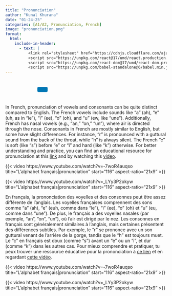 ```yaml
---
title: "Pronunciation"
author: "Kunal Khurana"
date: "01-24-25"
categories: [A1/A2, Pronunciation, French]
image: "pronunciation.png"
format:
  html:
    include-in-header:
      - text: |
          <link rel="stylesheet" href="https://cdnjs.cloudflare.com/ajax/libs/font-awesome/6.0.0/css/all.min.css">
          <script src="https://unpkg.com/react@17/umd/react.production.min.js"></script>
          <script src="https://unpkg.com/react-dom@17/umd/react-dom.production.min.js"></script>
          <script src="https://unpkg.com/babel-standalone@6/babel.min.js"></script>
---
```


::: {style="text-align: left; padding: 10px;"}
<a href="mailto:frenchwithkunal@gmail.com" target="_blank" style="margin: 0 10px; color: #000;"><i class="fas fa-envelope fa-lg"></i></a> <a href="https://www.instagram.com/frenchwithkunal" target="_blank" style="margin: 0 10px; color: #E1306C;"><i class="fab fa-instagram fa-lg"></i></a> <a href="https://frenchwithkunal.ca" target="_blank" style="margin: 0 10px; color: #0077b5;"><i class="fas fa-globe fa-lg"></i></a> <a href="https://whatsapp.com/channel/0029Vb57n2e7dmegpjYpyi3V" target="_blank" style="margin: 0 10px; color: #25D366;"><i class="fab fa-whatsapp fa-lg"></i></a> <button onclick="copyLink()" style="background-color: #0077b5; color: white; padding: 8px 16px; border: none; border-radius: 4px; cursor: pointer; margin-left: 10px;"> <i class="fas fa-copy"></i> </button> [Link copied!]{#copy-message style="margin-left: 10px; color: green; display: none;"}
:::





<div id="react-root"></div>
 <script type="text/babel">
 const ProfilePage = () => {
  const { useState, useEffect } = React;
  const [redirectCounter, setRedirectCounter] = useState(4);
  const [isRedirecting, setIsRedirecting] = useState(false);

  const isFrench = document.documentElement.lang === "fr";

  const translations = {
    noAccess: isFrench 
      ? "Vous n'avez pas accès à cette page. Si vous pensez que vous avez accès, veuillez <a href='https://frenchwithkunal.ca/login.html'>vous connecter</a>."
      : "You don't have access to this page. If you think you have, kindly <a href='https://frenchwithkunal.ca/login.html'>login</a>.",
    subscribe: isFrench
      ? "Veuillez vous abonner pour obtenir l'accès."
      : "Please subscribe to gain access.",
    redirecting: isFrench
      ? `Redirection vers la page d'abonnement dans ${redirectCounter} secondes...`
      : `Redirecting to subscription page in ${redirectCounter} seconds...`
  };

  const refreshToken = async () => {
    const storedRefreshToken = localStorage.getItem("refreshToken");

    if (!storedRefreshToken) {
      window.location.href = "/login.html";
      return null;
    }

    try {
      const response = await fetch("https://frenchwithkunal-cdf6ea3f88ce.herokuapp.com/api/v1/auth/refresh-token", {
        method: "POST",
        headers: {
          "Content-Type": "application/json",
        },
        body: JSON.stringify({ refreshToken: storedRefreshToken }),
      });

      if (!response.ok) {
        localStorage.removeItem("accessToken");
        localStorage.removeItem("refreshToken");
        window.location.href = "/login.html";
        return null;
      }

      const data = await response.json();
      localStorage.setItem("accessToken", data.accessToken);
      return data.accessToken;
    } catch (error) {
      localStorage.removeItem("accessToken");
      localStorage.removeItem("refreshToken");
      window.location.href = "/login.html";
      return null;
    }
  };

  const fetchWithAuth = async (url, options = {}) => {
    let accessToken = localStorage.getItem("accessToken");

    options.headers = {
      ...options.headers,
      Authorization: `Bearer ${accessToken}`,
      "Content-Type": "application/json",
    };

    let response = await fetch(url, options);

    if (response.status === 401) {
      console.log("Access token expired, attempting to refresh...");

      // Refresh token
      accessToken = await refreshToken();

      if (!accessToken) return null;

      options.headers.Authorization = `Bearer ${accessToken}`;
      response = await fetch(url, options);
    }

    return response.json();
  };

  const showNoAccessMessage = () => {
    setIsRedirecting(true);
    
    const noAccessMessage = `
      <div style="text-align: center; padding: 20px;">
        <h2>${translations.noAccess}</h2>
        <p>${translations.subscribe}</p>
        <p>${translations.redirecting}</p>
      </div>
    `;
    document.body.innerHTML = noAccessMessage;
    
    // Start countdown and redirect
    const redirectInterval = setInterval(() => {
      setRedirectCounter((prev) => {
        const newCounter = prev - 1;
        if (newCounter <= 0) {
          clearInterval(redirectInterval);
          window.location.href = "https://learn.frenchwithkunal.ca/subscription";
        }
        
        // Update the countdown text
        const countdownElement = document.querySelector('p:last-child');
        if (countdownElement) {
          countdownElement.textContent = isFrench
            ? `Redirection vers la page d'abonnement dans ${newCounter} secondes...`
            : `Redirecting to subscription page in ${newCounter} seconds...`;
        }
        
        return newCounter;
      });
    }, 1000);
  };

  useEffect(() => {
    const storedToken = localStorage.getItem('accessToken');

    if(!storedToken) {
      showNoAccessMessage();
    } else {
      const fetchData = async() => {
        const data = await fetchWithAuth("https://frenchwithkunal-cdf6ea3f88ce.herokuapp.com/api/v1/auth/me", {
          method: "POST",
        });

        if (data && data.data && data.data.hasAccess) {
          console.log(data);
        } else {
          showNoAccessMessage();
        }
      };
      fetchData();
    }
  }, []);

  return (
    <div></div>
  );
};

ReactDOM.render(
  <ProfilePage />,
  document.getElementById('react-root')
);
 </script>

::: {.content-visible when-profile="english"}
In French, pronunciation of vowels and consonants can be quite distinct compared to English. The French vowels include sounds like "a" (ah), "e" (uh, as in "le"), "i" (ee), "o" (oh), and "u" (ew, like "une"). Additionally, French has nasal vowels (e.g., "an," "on," "un"), where air is directed through the nose. Consonants in French are mostly similar to English, but some have slight differences. For instance, "r" is pronounced with a guttural sound from the back of the throat, while "h" is always silent. The French "c" is soft (like "s") before "e" or "i" and hard (like "k") otherwise. For better understanding and practice, you can find an educational resource for pronunciation at this [link](https://drive.google.com/file/d/1l4Z3HInYe2pWZWpbw6IgcG8p8oN_D8da/view?usp=drive_link) and by watching this [video](https://www.youtube.com/watch?v=ehkNm7zyqKE&t=4s).

{{< video https://www.youtube.com/watch?v=-7woR4auqso
    title="L'alphabet français|pronunciation"
    start="116"
    aspect-ratio="21x9" 
>}}

{{< video https://www.youtube.com/watch?v=_LYy3P2okyw
    title="L'alphabet français|pronunciation"
    start="116"
    aspect-ratio="21x9" 
>}}


:::

::: {.content-visible when-profile="french"}
En français, la prononciation des voyelles et des consonnes peut être assez différente de l'anglais. Les voyelles françaises comprennent des sons comme "a" (ah), "e" (euh, comme dans "le"), "i" (ee), "o" (oh) et "u" (eu, comme dans "une"). De plus, le français a des voyelles nasales (par exemple, "an", "on", "un"), où l'air est dirigé par le nez. Les consonnes en français sont généralement similaires à l'anglais, mais certaines présentent des différences subtiles. Par exemple, le "r" se prononce avec un son guttural venant de l'arrière de la gorge, tandis que le "h" est toujours muet. Le "c" en français est doux (comme "s") avant un "e" ou un "i", et dur (comme "k") dans les autres cas. Pour mieux comprendre et pratiquer, tu peux trouver une ressource éducative pour la prononciation à [ce lien](https://drive.google.com/file/d/1l4Z3HInYe2pWZWpbw6IgcG8p8oN_D8da/view?usp=drive_link) et en regardant [cette vidéo](https://www.youtube.com/watch?v=ehkNm7zyqKE&t=4s).


{{< video https://www.youtube.com/watch?v=-7woR4auqso
    title="L'alphabet français|pronunciation"
    start="116"
    aspect-ratio="21x9" 
>}}

{{< video https://www.youtube.com/watch?v=_LYy3P2okyw
    title="L'alphabet français|pronunciation"
    start="116"
    aspect-ratio="21x9" 
>}}



:::